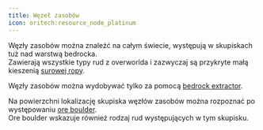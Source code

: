 ```yaml
---  
title: Węzeł zasobów  
icon: oritech:resource_node_platinum  
---  
```


<center>  
<ModAsset location="oritech:area/resource_node" width={1000} />  
</center>  

Węzły zasobów można znaleźć na całym świecie, występują w skupiskach tuż nad warstwą bedrocka.  
Zawierają wszystkie typy rud z overworlda i zazwyczaj są przykryte małą kieszenią [surowej ropy](../resources/crude_oil).  

Węzły zasobów można wydobywać tylko za pomocą [bedrock extractor](../interaction/deepdrill).  

Na powierzchni lokalizację skupiska węzłów zasobów można rozpoznać po występowaniu [ore boulder](../resources/ore_boulder).  
Ore boulder wskazuje również rodzaj rud występujących w tym skupisku.  
